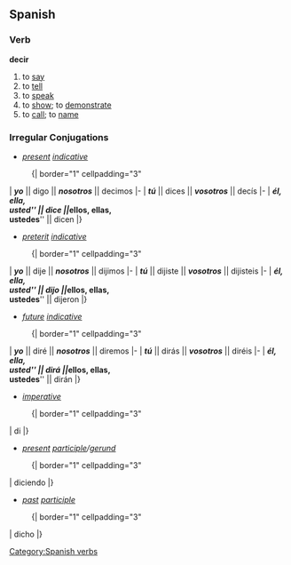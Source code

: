 == Spanish == 
=== Verb === 
'''decir'''
# to [[say]]
# to [[tell]]
# to [[speak]]
# to [[show]]; to [[demonstrate]]
# to [[call]]; to [[name]]

=== Irregular Conjugations ===
*''[[present]] [[indicative]]''
:{| border="1" cellpadding="3"
| '''''yo''''' || digo || '''''nosotros''''' || decimos 
|- 
| '''''tú''''' || dices || '''''vosotros''''' || decís 
|-
| '''''él, ella,<br>usted''''' || dice || '''''ellos, ellas,<br>ustedes''''' || dicen
|}

{{pres subj 2nd|dig}}

*''[[preterit]] [[indicative]]''
:{| border="1" cellpadding="3"
| '''''yo''''' || dije || '''''nosotros''''' || dijimos
|- 
| '''''tú''''' || dijiste || '''''vosotros''''' || dijisteis
|-
| '''''él, ella,<br>usted''''' || dijo || '''''ellos, ellas,<br>ustedes''''' || dijeron
|}

*''[[future]] [[indicative]]''
:{| border="1" cellpadding="3"
| '''''yo''''' || diré || '''''nosotros''''' || diremos
|- 
| '''''tú''''' || dirás || '''''vosotros''''' || diréis
|-
| '''''él, ella,<br>usted''''' || dirá || '''''ellos, ellas,<br>ustedes''''' || dirán
|}

*''[[imperative]]''
:{| border="1" cellpadding="3"
| di
|}

*''[[present]] [[participle]]/[[gerund]]''
:{| border="1" cellpadding="3"
| diciendo
|}

*''[[past]] [[participle]]''
:{| border="1" cellpadding="3"
| dicho
|}

[[Category:Spanish verbs]]